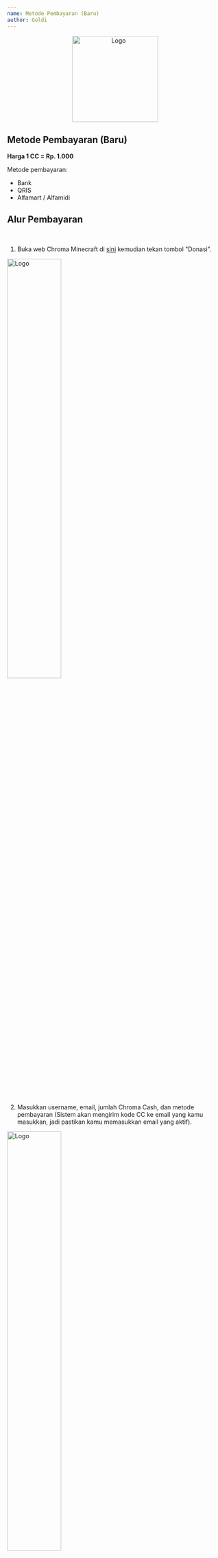 ```yaml
---
name: Metode Pembayaran (Baru)
author: Goldi
---
```


<center>
  <img src='/img/logo.png' alt='Logo' width='200' />
</center>


## Metode Pembayaran (Baru)

**Harga 1 CC = Rp. 1.000**

Metode pembayaran:

- Bank
- QRIS
- Alfamart / Alfamidi

## Alur Pembayaran

<br />

1. Buka web Chroma Minecraft di [sini](https://web.mc.chroma-gaming.xyz) kemudian tekan tombol "Donasi".

<img src='/img/donasi-1.png' alt='Logo' width='50%' />

2. Masukkan username, email, jumlah Chroma Cash, dan metode pembayaran (Sistem akan mengirim kode CC ke email yang kamu masukkan, jadi pastikan kamu memasukkan email yang aktif).

<img src='/img/donasi-2.png' alt='Logo' width='50%' />

3. Tekan tombol "Cek" untuk memeriksa usernamemu.

<img src='/img/donasi-3.png' alt='Logo' width='50%' />

4. Jika username ditemukan, tekan tombol "Bayar" untuk melakukan pembayaran.

<img src='/img/donasi-4.png' alt='Logo' width='50%' />

5. Kamu akan diarahkan secara otomatis menuju halaman pembayaran. Silahkan Lakukan pembayaran sesuai petunjuk yang diberikan.

<img src='/img/donasi-5.png' alt='Logo' width='50%' />

6. Setelah pembayaran diterima oleh sistem, maka sistem akan mengirim kode CC ke email kamu.

<img src='/img/donasi-6.png' alt='Logo' width='50%' />

7. Masuk ke server Chroma Minecraft, kemudian jalankan perintah `/donate redeem <kode>` dan Chroma Cashmu akan secara otomatis bertambah.

### Catatan

- Seluruh email hanya berasal dari **payment.chroma.gaming@gmail.com**. Selain email tersebut, berarti bukan dari kami.

## Cek Riwayat transaksi

Kamu dapat mengecek riwayat transaksimu. Fitur ini juga berguna untuk melihat kode CC milikmu jika kamu secara tidak sengaja menghapus email / salah memasukkan email saat melakukan pembayaran.

<img src='/img/donasi-8.png' alt='Logo' width='50%' />
<img src='/img/donasi-9.png' alt='Logo' width='50%' />
